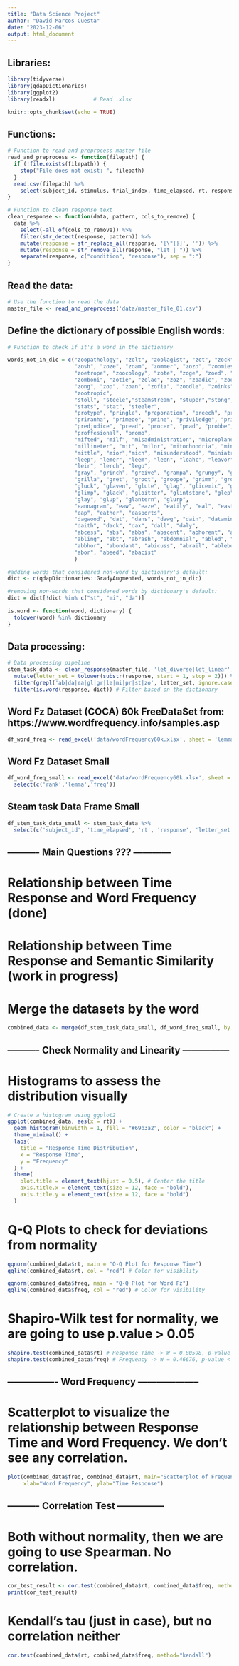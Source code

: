 ```yaml
---
title: "Data Science Project"
author: "David Marcos Cuesta"
date: "2023-12-06"
output: html_document
---
```


## Libraries:
```r
library(tidyverse)
library(qdapDictionaries)
library(ggplot2)
library(readxl)            # Read .xlsx   

knitr::opts_chunk$set(echo = TRUE)
```


## Functions:
```r
# Function to read and preprocess master file
read_and_preprocess <- function(filepath) {
  if (!file.exists(filepath)) {
    stop("File does not exist: ", filepath)
  }
  read.csv(filepath) %>% 
    select(subject_id, stimulus, trial_index, time_elapsed, rt, response)
}

# Function to clean response text
clean_response <- function(data, pattern, cols_to_remove) {
  data %>% 
    select(-all_of(cols_to_remove)) %>% 
    filter(str_detect(response, pattern)) %>%
    mutate(response = str_replace_all(response, '[\"{}]', '')) %>%
    mutate(response = str_remove_all(response, "let_| ")) %>%
    separate(response, c("condition", "response"), sep = ":")
}
```

## Read the data: 
```r
# Use the function to read the data
master_file <- read_and_preprocess('data/master_file_01.csv') 

```

## Define the dictionary of possible English words:
```r
# Function to check if it's a word in the dictionary

words_not_in_dic = c("zoopathology", "zolt", "zoolagist", "zot", "zock", "zook", "zon",
                     "zosh", "zoze", "zoam", "zommer", "zozo", "zoomies", "zoop", "zope",
                     "zoetrope", "zoocology", "zote", "zoge", "zoed", "zomed", "zork",
                     "zomboni", "zotie", "zolac", "zoz", "zoadic", "zooplankton", "zoro",
                     "zong", "zop", "zoan", "zofia", "zoodle", "zoinks", "zowwys",
                     "zootropic",
                     "stoll", "steele","steamstream", "stuper","stong", "stupify", "steale", "stickly",
                     "stats", "stat", "steeler",
                     "protype", "pringle", "preporation", "preech", "pradae", "proactive", "practicum",
                     "priranha", "primede", "prine", "priviledge", "privelege", "priere", "pratt",
                     "predjudice", "pread", "procer", "prad", "probbe", "protone", "pronation", "prada",
                     "proffesional", "promo",
                     "mifted", "milf", "misadministration", "microplane", "milkshake", "minnce", 
                     "millineter", "mit", "milor", "mitochondria", "minging", "millisecond", "millow",
                     "mittle", "mior","mich", "misunderstood", "miniatrure",
                     "leep", "lemer", "leem", "leen", "leahc", "leavor", "lepper", "letal", "leb",
                     "leir", "lerch", "lego",
                     "gray", "grinch", "greive", "grampa", "grungy", "grunge", "grandeous", "grap",
                     "grilla", "gret", "groot", "groope", "grimm", "growed",
                     "gluck", "glaven", "glute", "glag", "glicemic", "gle", "glam", "gleen", "glamping",
                     "glimp", "glack", "gloitter", "glintstone", "glep", "gleem", "glock", "glot",
                     "glay", "glup", "glantern", "glurp",
                     "eannagram", "eaw", "eaze", "eatily", "eal", "east", "eavesrop", "eads", "eab",
                     "eap", "eather", "easports", 
                     "dagwood", "dat", "dans", "dawg", "dain", "datamine", "daquirri", "dask", "dallup",
                     "daith", "dack", "dax", "dall", "daly",
                     "abcess", "abs", "abba", "abscent", "abhorent", "abalon", "abott", "abcs", "abraid",
                     "abling", "abt", "abrash", "abdomnial", "abled", "abdjure", "abdominals", "aboot",
                     "abbhor", "abondant", "abicuss", "abrail", "ablebody", "abscomb", "abid", "abduction",
                     "abor", "abeed", "abacist" 
                     )

#adding words that considered non-word by dictionary's default:
dict <- c(qdapDictionaries::GradyAugmented, words_not_in_dic)

#removing non-words that considered words by dictionary's default:
dict = dict[!dict %in% c("st", "mi", "da")]

is.word <- function(word, dictionary) {
  tolower(word) %in% dictionary
}
```


## Data processing:
```r
# Data processing pipeline
stem_task_data <- clean_response(master_file, 'let_diverse|let_linear', c("stimulus")) %>%
  mutate(letter_set = tolower(substr(response, start = 1, stop = 2))) %>%
  filter(grepl('ab|da|ea|gl|gr|le|mi|pr|st|zo', letter_set, ignore.case = TRUE)) %>%
  filter(is.word(response, dict)) # Filter based on the dictionary
```

## Word Fz Dataset (COCA) 60k FreeDataSet from: https://www.wordfrequency.info/samples.asp 
```r
df_word_freq <- read_excel('data/wordFrequency60k.xlsx', sheet = 'lemmas') #RAW
```

## Word Fz Dataset Small
```r
df_word_freq_small <- read_excel('data/wordFrequency60k.xlsx', sheet = 'lemmas') %>% 
  select(c('rank','lemma','freq'))
```

## Steam task Data Frame Small
```r
df_stem_task_data_small <- stem_task_data %>% 
  select(c('subject_id', 'time_elapsed', 'rt', 'response', 'letter_set'))
```


## ---------- Main Questions ??? ------------

# Relationship between Time Response and Word Frequency (done)
# Relationship between Time Response and Semantic Similarity (work in progress)

# Merge the datasets by the word
```r
combined_data <- merge(df_stem_task_data_small, df_word_freq_small, by.x = "response", by.y = "lemma")
```


## ---------- Check Normality and Linearity ---------------

# Histograms to assess the distribution visually
```r
# Create a histogram using ggplot2
ggplot(combined_data, aes(x = rt)) +
  geom_histogram(binwidth = 1, fill = "#69b3a2", color = "black") +
  theme_minimal() +
  labs(
    title = "Response Time Distribution",
    x = "Response Time",
    y = "Frequency"
  ) +
  theme(
    plot.title = element_text(hjust = 0.5), # Center the title
    axis.title.x = element_text(size = 12, face = "bold"),
    axis.title.y = element_text(size = 12, face = "bold")
  )

```

# Q-Q Plots to check for deviations from normality
```r
qqnorm(combined_data$rt, main = "Q-Q Plot for Response Time")
qqline(combined_data$rt, col = "red") # Color for visibility

```

```r
qqnorm(combined_data$freq, main = "Q-Q Plot for Word Fz")
qqline(combined_data$freq, col = "red") # Color for visibility
```

# Shapiro-Wilk test for normality, we are going to use p.value > 0.05 
```r
shapiro.test(combined_data$rt) # Response Time -> W = 0.80598, p-value < 2.2e-16 ----- NO NORMALITY ----
shapiro.test(combined_data$freq) # Frequency -> W = 0.46676, p-value < 2.2e-16 ------- NO NORMALITY ----
```

## ---------------- Word Frequency --------------------
# Scatterplot to visualize the relationship between Response Time and Word Frequency. We don't see any correlation. 
```r
plot(combined_data$freq, combined_data$rt, main="Scatterplot of Frequency vs. Time Response",
     xlab="Word Frequency", ylab="Time Response")
```

## ---------- Correlation Test ---------------

# Both without normality, then we are going to use Spearman. No correlation. 
```r
cor_test_result <- cor.test(combined_data$rt, combined_data$freq, method="spearman")
print(cor_test_result)
```
# Kendall's tau (just in case), but no correlation neither
```r
cor.test(combined_data$rt, combined_data$freq, method="kendall")
```